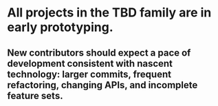 <h1 className="h1 text-primary-yellow mb-12">
  All projects in the TBD family are in early prototyping.
</h1>

<h2 className="text-4xl">
  New contributors should expect a pace of development consistent with nascent
  technology: larger commits, frequent refactoring, changing APIs, and
  incomplete feature sets.
</h2>
